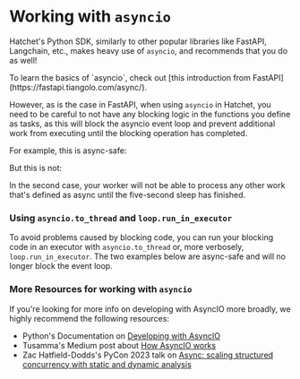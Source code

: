 
# Working with `asyncio`

Hatchet's Python SDK, similarly to other popular libraries like FastAPI, Langchain, etc., makes heavy use of `asyncio`, and recommends that you do as well!

<Callout type="info" emoji="🪓">
  To learn the basics of `asyncio`, check out [this introduction from
  FastAPI](https://fastapi.tiangolo.com/async/).
</Callout>

However, as is the case in FastAPI, when using `asyncio` in Hatchet, you need to be careful to not have any blocking logic in the functions you define as tasks, as this will block the asyncio event loop and prevent additional work from executing until the blocking operation has completed.

For example, this is async-safe:

<Snippet src={snippets.python.blocked_loop_blog.snippets.async_safe} />

But this is not:

<Snippet src={snippets.python.blocked_loop_blog.snippets.blocking} />

In the second case, your worker will not be able to process any other work that's defined as async until the five-second sleep has finished.

### Using `asyncio.to_thread` and `loop.run_in_executor`

To avoid problems caused by blocking code, you can run your blocking code in an executor with `asyncio.to_thread` or, more verbosely, `loop.run_in_executor`. The two examples below are async-safe and will no longer block the event loop.

<Snippet src={snippets.python.blocked_loop_blog.snippets.using_to_thread} />

<Snippet
  src={snippets.python.blocked_loop_blog.snippets.using_run_in_executor}
/>

### More Resources for working with `asyncio`

If you're looking for more info on developing with AsyncIO more broadly, we highly recommend the following
resources:

- Python's Documentation on [Developing with
  AsyncIO](https://docs.python.org/3/library/asyncio-dev.html)
- Tusamma's Medium post about [How AsyncIO
  works](https://medium.com/@tssovi/how-does-asyncio-works-f5386316b7fa)
- Zac Hatfield-Dodds's PyCon 2023 talk on [Async: scaling structured concurrency with static and dynamic analysis](https://www.youtube.com/watch?v=FrpUb6OEbcc)
